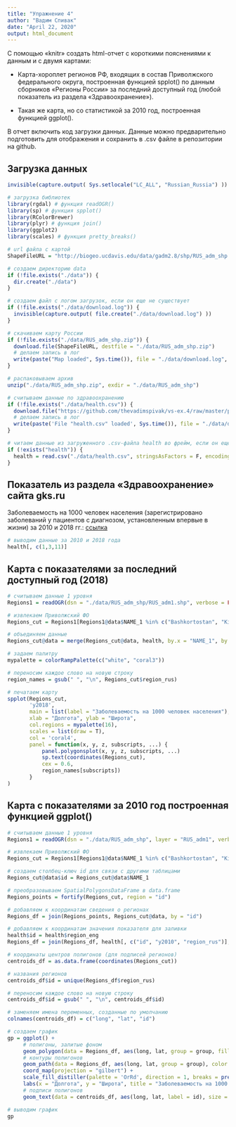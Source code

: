 ---
title: "Упражнение 4"
author: "Вадим Спивак"
date: "April 22, 2020"
output: html_document
---

С помощью «knitr» создать html-отчет с короткими пояснениями к данным и с двумя картами:

* Карта-хороплет регионов РФ, входящих в состав Приволжского федерального округа, построенная функцией spplot() по данным сборников «Регионы России» за последний доступный год (любой показатель из раздела «Здравоохранение»).

* Такая же карта, но со статистикой за 2010 год, построенная функцией ggplot().

В отчет включить код загрузки данных. Данные можно предварительно подготовить для отображения и сохранить в .csv файле в репозитории на github.

## Загрузка данных

```{r, message=FALSE, echo=T}

invisible(capture.output( Sys.setlocale("LC_ALL", "Russian_Russia") ))

# загрузка библиотек
library(rgdal) # функция readOGR()
library(sp) # функция spplot()
library(RColorBrewer)
library(plyr) # функция join()
library(ggplot2)
library(scales) # функция pretty_breaks()

# url файла с картой
ShapeFileURL = "http://biogeo.ucdavis.edu/data/gadm2.8/shp/RUS_adm_shp.zip"

# создаем директорию data
if (!file.exists("./data")) {
  dir.create("./data")
}

# создаем файл с логом загрузок, если он еще не существует
if (!file.exists("./data/download.log")) {
  invisible(capture.output( file.create("./data/download.log") ))
}

# скачиваем карту России
if (!file.exists("./data/RUS_adm_shp.zip")) {
  download.file(ShapeFileURL, destfile = "./data/RUS_adm_shp.zip")
  # делаем запись в лог
  write(paste("Map loaded", Sys.time()), file = "./data/download.log", append = T)
}

# распаковываем архив
unzip("./data/RUS_adm_shp.zip", exdir = "./data/RUS_adm_shp")

# считываем данные по здравоохранению
if (!file.exists("./data/health.csv")) {
  download.file("https://github.com/thevadimspivak/vs-ex.4/raw/master/priv_fo_utf.csv", "./data/health.csv")
  # делаем запись в лог
  write(paste('File "health.csv" loaded', Sys.time()), file = "./data/download.log", append = T)
}

# читаем данные из загруженного .csv-файла health во фрейм, если он еще не существует
if (!exists("health")) {
  health = read.csv("./data/health.csv", stringsAsFactors = F, encoding = "UTF-8")
}

```

## Показатель из раздела «Здравоохранение» сайта gks.ru

Заболеваемость на 1000 человек населения (зарегистрировано заболеваний у пациентов с диагнозом, установленным впервые в жизни) за 2010 и 2018 гг.: [ссылка](https://gks.ru/bgd/regl/b19_14p/IssWWW.exe/Stg/d01/06-08.docx)

```{r, echo = T}

# выводим данные за 2010 и 2018 года
health[, c(1,3,11)]

```

## Карта с показателями за последний доступный год (2018)

```{r, echo = T}

# считываем данные 1 уровня
Regions1 = readOGR(dsn = "./data/RUS_adm_shp/RUS_adm1.shp", verbose = FALSE)

# извлекаем Приволжский ФО
Regions_cut = Regions1[Regions1@data$NAME_1 %in% c("Bashkortostan", "Kirov", "Mariy-El", "Mordovia", "Nizhegorod", "Orenburg", "Penza", "Perm'", "Samara", "Saratov", "Tatarstan", "Udmurt", "Ul'yanovsk", "Chuvash"),]

# объединяем данные
Regions_cut@data = merge(Regions_cut@data, health, by.x = "NAME_1", by.y = "region_eng")

# задаем палитру
mypalette = colorRampPalette(c("white", "coral3"))

# переносим каждое слово на новую строку
region_names = gsub(" ", "\n", Regions_cut$region_rus)

# печатаем карту
spplot(Regions_cut,
       'y2018',
       main = list(label = "Заболеваемость на 1000 человек населения"),
       xlab = "Долгота", ylab = "Широта",
       col.regions = mypalette(16),
       scales = list(draw = T),
       col = 'coral4',
       panel = function(x, y, z, subscripts, ...) {
           panel.polygonsplot(x, y, z, subscripts, ...)
           sp.text(coordinates(Regions_cut),
           cex = 0.6,
           region_names[subscripts])
       }
)

```

## Карта с показателями за 2010 год построенная функцией ggplot()

```{r, message=FALSE, echo = T}

# считываем данные 1 уровня
Regions1 = readOGR(dsn = "./data/RUS_adm_shp", layer = "RUS_adm1", verbose = FALSE)

# извлекаем Приволжский ФО
Regions_cut = Regions1[Regions1@data$NAME_1 %in% c("Bashkortostan", "Kirov", "Mariy-El", "Mordovia", "Nizhegorod", "Orenburg", "Penza", "Perm'", "Samara", "Saratov", "Tatarstan", "Udmurt", "Ul'yanovsk", "Chuvash"),]

# создаем столбец-ключ id для связи с другими таблицами
Regions_cut@data$id = Regions_cut@data$NAME_1

# преобразовываем SpatialPolygonsDataFrame в data.frame
Regions_points = fortify(Regions_cut, region = "id")

# добавляем к координатам сведения о регионах
Regions_df = join(Regions_points, Regions_cut@data, by = "id")

# добавляем к координатам значения показателя для заливки
health$id = health$region_eng
Regions_df = join(Regions_df, health[, c("id", "y2010", "region_rus")], by = "id")

# координаты центров полигонов (для подписей регионов)
centroids_df = as.data.frame(coordinates(Regions_cut))

# названия регионов
centroids_df$id = unique(Regions_df$region_rus)

# переносим каждое слово на новую строку
centroids_df$id = gsub(" ", "\n", centroids_df$id)

# заменяем имена переменных, созданные по умолчанию
colnames(centroids_df) = c("long", "lat", "id")

# создаем график
gp = ggplot() +
     # полигоны, залитые фоном
     geom_polygon(data = Regions_df, aes(long, lat, group = group, fill = y2010)) +
     # контуры полигонов
     geom_path(data = Regions_df, aes(long, lat, group = group), color = "coral4") +
     coord_map(projection = "gilbert") +
     scale_fill_distiller(palette = 'OrRd', direction = 1, breaks = pretty_breaks(n = 5), name = "Заболеваемость:") +
     labs(x = "Долгота", y = "Широта", title = "Заболеваемость на 1000 человек населения") +
     # подписи полигонов
     geom_text(data = centroids_df, aes(long, lat, label = id), size = 2.7)

# выводим график
gp

```